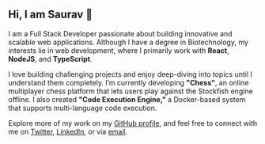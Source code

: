 ## Hi, I am Saurav 👋

I am a Full Stack Developer passionate about building innovative and scalable web applications. Although I have a degree in Biotechnology, my interests lie in web development, where I primarily work with **React**, **NodeJS**, and **TypeScript**.

I love building challenging projects and enjoy deep-diving into topics until I understand them completely. I’m currently developing **"Chess"**, an online multiplayer chess platform that lets users play against the Stockfish engine offline. I also created **"Code Execution Engine,"** a Docker-based system that supports multi-language code execution.

Explore more of my work on my [GitHub profile](https://github.com/aniketsaurav18), and feel free to connect with me on [Twitter](https://twitter.com/aniketsauravv), [LinkedIn](https://www.linkedin.com/in/saurav-s-94328110a/), or via [email](mailto:aniketsaurav18@gmail.com).
